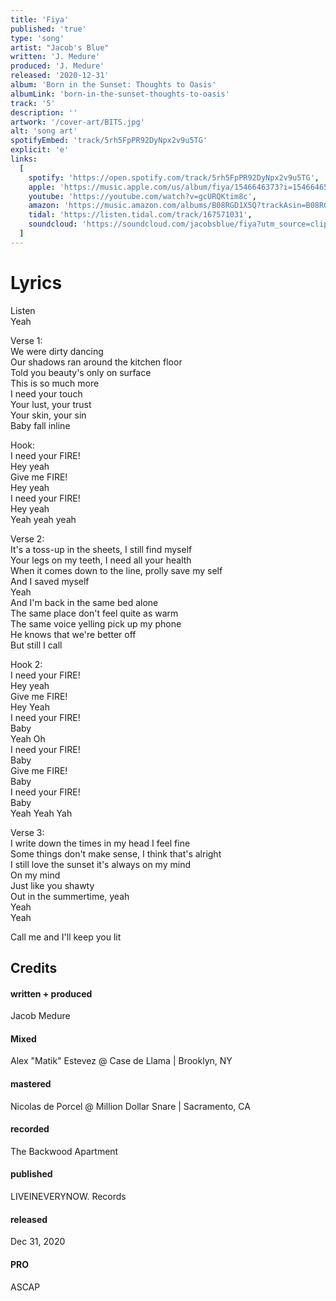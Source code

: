 ```yaml
---
title: 'Fiya'
published: 'true'
type: 'song'
artist: "Jacob's Blue"
written: 'J. Medure'
produced: 'J. Medure'
released: '2020-12-31'
album: 'Born in the Sunset: Thoughts to Oasis'
albumLink: 'born-in-the-sunset-thoughts-to-oasis'
track: '5'
description: ''
artwork: '/cover-art/BITS.jpg'
alt: 'song art'
spotifyEmbed: 'track/5rh5FpPR92DyNpx2v9u5TG'
explicit: 'e'
links:
  [
    spotify: 'https://open.spotify.com/track/5rh5FpPR92DyNpx2v9u5TG',
    apple: 'https://music.apple.com/us/album/fiya/1546646373?i=1546646561&app=music',
    youtube: 'https://youtube.com/watch?v=gcURQKtim8c',
    amazon: 'https://music.amazon.com/albums/B08RGD1X5Q?trackAsin=B08RGFZWVM',
    tidal: 'https://listen.tidal.com/track/167571031',
    soundcloud: 'https://soundcloud.com/jacobsblue/fiya?utm_source=clipboard&utm_medium=text&utm_campaign=social_sharing',
  ]
---
```


# Lyrics

Listen  
Yeah

Verse 1:  
We were dirty dancing  
Our shadows ran around the kitchen floor  
Told you beauty's only on surface  
This is so much more  
I need your touch  
Your lust, your trust  
Your skin, your sin  
Baby fall inline

Hook:  
I need your FIRE!  
Hey yeah  
Give me FIRE!  
Hey yeah  
I need your FIRE!  
Hey yeah  
Yeah yeah yeah

Verse 2:  
It's a toss-up in the sheets, I still find myself  
Your legs on my teeth, I need all your health  
When it comes down to the line, prolly save my self  
And I saved myself  
Yeah  
And I'm back in the same bed alone  
The same place don't feel quite as warm  
The same voice yelling pick up my phone  
He knows that we're better off  
But still I call

Hook 2:  
I need your FIRE!  
Hey yeah  
Give me FIRE!  
Hey Yeah  
I need your FIRE!  
Baby  
Yeah Oh  
I need your FIRE!  
Baby  
Give me FIRE!  
Baby  
I need your FIRE!  
Baby  
Yeah Yeah Yah

Verse 3:  
I write down the times in my head I feel fine  
Some things don't make sense, I think that's alright  
I still love the sunset it's always on my mind  
On my mind  
Just like you shawty  
Out in the summertime, yeah  
Yeah  
Yeah

Call me and I'll keep you lit

## Credits

<div className="album-credits flex-col w-full not-prose justify-start">
  <div className="credit flex-auto flex-grow">
    <h4>written + produced</h4>
    <p>Jacob Medure</p>
  </div>
  <div className="credit flex-auto flex-grow">
    <h4>Mixed</h4>
    <p>Alex "Matik" Estevez @ Case de Llama | Brooklyn, NY</p>
  </div>
  <div className="credit flex-auto flex-grow">
    <h4>mastered</h4>
    <p>Nicolas de Porcel @ Million Dollar Snare | Sacramento, CA</p>
  </div>
  <div className="credit flex-auto flex-grow">
    <h4>recorded</h4>
    <p>The Backwood Apartment</p>
  </div>
  <div className="credit flex-auto flex-grow">
    <h4>published</h4>
    <p>LIVEINEVERYNOW. Records</p>
  </div>
  <div className="credit flex-auto flex-grow">
    <h4>released</h4>
    <p>Dec 31, 2020</p>
  </div>
  <div className="credit flex-auto flex-grow">
    <h4>PRO</h4>
    <p>ASCAP</p>
  </div>
</div>
